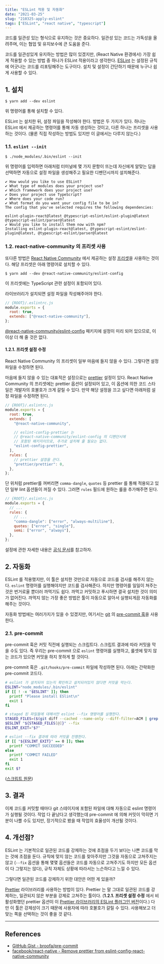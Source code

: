 ```yaml
---
title: "ESLint 적용 및 자동화"
date: "2021-03-25"
slug: "210325-apply-eslint"
tags: ["ESLint", "react native", "typescript"]
---
```


[eslint]: https://eslint.org/
[react-native-community]: https://github.com/react-native-community
[react-native-community-eslint-config]: https://www.npmjs.com/package/@react-native-community/eslint-config
[eslint-plugin-prettier]: https://www.npmjs.com/package/eslint-plugin-prettier
[eslint-docs]: https://eslint.org/docs/user-guide/configuring/
[git]: https://git-scm.com/
[git-hooks]: https://git-scm.com/book/en/v2/Customizing-Git-Git-Hooks
[pre-commit-gist]: https://gist.github.com/ricale/a386ae04faff3ba26f3f44c0bbcfcbe3
[pre-commit-gist-origin]: https://gist.github.com/broofa/730fab6ceb1686f4a1fa9977b791b1b5
[prettier]: https://prettier.io/

코드를 일관성 있는 형식으로 유지하는 것은 중요하다. 일관성 있는 코드는 가독성을 올려주며, 이는 협업 및 유지보수에 큰 도움을 준다.

코드를 일관성있게 유지하는 방법은 많이 있겠지만, (React Native 환경에서) 가장 쉽게 적용할 수 있는 방법 중 하나가 ESLint 적용이라고 생각한다. [ESLint][eslint] 는 설정된 규칙에 어긋나는 코드를 리포팅해주는 도구이다. 설치 및 설정이 간단하기 때문에 누구나 쉽게 사용할 수 있다.

## 1. 설치

```
$ yarn add --dev eslint
```

위 명령어를 통해 설치할 수 있다.

ESLint 는 설치한 뒤, 설정 파일을 작성해야 한다. 방법은 두 가지가 있다. 하나는 ESLint 에서 제공하는 명령어를 통해 자동 생성하는 것이고, 다른 하나는 프리셋을 사용하는 것이다. (물론 직접 작성하는 방법도 있지만 이 글에서는 다루지 않는다.)

### 1.1. `eslint --init`

```terminal
$ ./node_modules/.bin/eslint --init
```

위 명령어를 입력하면 아래처럼 터미널에 몇 가지 문항이 뜨는데 자신에게 알맞는 답을 선택하면 자동으로 설정 파일을 생성해주고 필요한 디펜던시까지 설치해준다.

```
✔ How would you like to use ESLint?
✔ What type of modules does your project use?
✔ Which framework does your project use?
✔ Does your project use TypeScript?
✔ Where does your code run?
✔ What format do you want your config file to be in?
The config that you've selected requires the following dependencies:

eslint-plugin-react@latest @typescript-eslint/eslint-plugin@latest @typescript-eslint/parser@latest
✔ Would you like to install them now with npm?
Installing eslint-plugin-react@latest, @typescript-eslint/eslint-plugin@latest, @typescript-eslint/parser@latest
```

### 1.2. react-native-community 의 프리셋 사용

또다른 방법은 [React Native Community][react-native-community] 에서 제공하는 설정 [프리셋][react-native-community-eslint-config]을 사용하는 것이다. 해당 프리셋은 아래 명령어로 설치할 수 있다.

```
$ yarn add --dev @react-native-community/eslint-config
```

이 프리셋에는 TypeScript 관련 설정이 포함되어 있다.

라이브러리가 설치되면 설정 파일을 작성해주어야 한다.

```js
// {ROOT}/.eslintrc.js
module.exports = {
  root: true,
  extends: ["@react-native-community"],
};
```

[@react-native-community/eslint-config][react-native-community-eslint-config] 패키지에 설정이 미리 되어 있으므로, 이 이상 더 해 줄 것은 없다.

#### 1.2.1. 프리셋 설정 수정

React Native Community 의 프리셋이 일부 마음에 들지 않을 수 있다. 그렇다면 설정 파일을 수정하면 된다.

마음에 들지 않을 수 있는 대표적은 설정으로는 [prettier][eslint-plugin-prettier] 설정이 있다. React Native Community 의 프리셋에는 prettier 옵션이 설정되어 있고, 이 옵션에 의한 코드 스타일은 개발자의 호불호가 크게 갈릴 수 있다. 만약 해당 설정을 끄고 싶다면 아래처럼 설정 파일을 수정하면 된다.

```js
// {ROOT}/.eslintrc.js
module.exports = {
  root: true,
  extends: [
    "@react-native-community",

    // eslint-config-prettier 는
    // @react-native-community/eslint-config 의 디펜던시에
    // 포함된 패키지이므로, 추가로 설치해 줄 필요는 없다.
    "eslint-config-prettier",
  ],
  rules: {
    // prettier 설정을 끈다.
    "prettier/prettier": 0,
  },
};
```

단 위처럼 prettier를 꺼버리면 `comma-dangle`, `quotes` 등 prettier 를 통해 적용되고 있던 일부 lint 옵션들이 꺼질 수 있다. 그러면 `rules` 필드에 원하는 룰을 추가해주면 된다.

```js
// {ROOT}/.eslintrc.js
module.exports = {
  // ...
  rules: {
    // ...
    "comma-dangle": ["error", "always-multiline"],
    quotes: ["error", "single"],
    semi: ["error", "always"],
  },
};
```

설정에 관한 자세한 내용은 [공식 문서][eslint-docs]를 참고하자.

## 2. 자동화

ESLint 를 적용했지만, 이 툴은 설치한 것만으로 자동으로 코드를 검사를 해주지 않는다. `eslint` 명령어를 실행해야지만 코드를 검사해준다. 하지만 명령어를 일일이 쳐주는 것은 번거로울 뿐더러 까먹기도 쉽다. 까먹고 커밋하고 푸시하면 결국 설치한 것이 의미가 없어진다. 까먹지 않는 가장 좋은 방법은 툴이 자동으로 알아서 실행되게끔 자동화를 해주는 것이다.

자동화 방법에는 여러가지가 있을 수 있겠지만, 여기서는 [git][git] 의 [pre-commit 훅][git-hooks]을 사용한다.

### 2.1. pre-commit

pre-commit 훅은 커밋 직전에 실행되는 스크립트다. 스크립트 결과에 따라 커밋을 막을 수도 있다. 즉 우리는 pre-commit 으로 `eslint` 명령어를 실행하고, 룰셋에 맞지 않는 코드가 있으면 커밋을 하지 못하게 할 것이다.

pre-commit 훅은 `.git/hooks/pre-commit` 파일에 작성하면 된다. 아래는 간략화한 pre-commit 코드다.

```bash
# eslint 가 설치되어 있는지 확인하고 설치되어있지 않다면 커밋을 막는다.
ESLINT="node_modules/.bin/eslint"
if [[ ! -x "$ESLINT" ]]; then
  printf "Please install ESlint\n"
  exit 1
fi

# staged 된 파일들에 대해서만 eslint --fix 명령어를 실행한다.
STAGED_FILES=($(git diff --cached --name-only --diff-filter=ACM | grep ".[jt]sx\{0,1\}$"))
$ESLINT "${STAGED_FILES[@]}" --fix
ESLINT_EXIT="$?"

# eslint --fix 결과에 따라 커밋을 진행한다.
if [[ "${ESLINT_EXIT}" == 0 ]]; then
  printf "COMMIT SUCCEEDED"
else
  printf "COMMIT FAILED"
  exit 1
fi
exit $?
```

([스크립트 원문][pre-commit-gist])

## 3. 결과

이제 코드를 커밋할 때마다 git 스테이지에 포함된 파일에 대해 자동으로 eslint 명령어가 실행될 것이다. 작업 다 끝났다고 생각했는데 pre-commit 에 의해 커밋이 막히면 기분이 나쁠 수도 있지만, 장기적으로 봤을 때 작업의 효율성이 개선될 것이다.

## 4. 개선점?

ESLint 는 기본적으로 일관된 코드를 강제하는 것에 초점을 두기 보다는 나쁜 코드를 막는 것에 초점을 둔다. 규칙에 맞지 않는 코드를 찾아주지만 그것을 자동으로 고쳐주지는 않고 (`--fix` 옵션을 통해 몇몇 옵션들은 코드를 자동으로 고쳐주기도 하지만 모든 옵션이 다 그렇지는 않다), 규칙 자체도 상황에 따라서는 느슨하다고 느낄 수 있다.

그렇다면 일관된 코드를 강제하기 위한 대안은 어떤 게 있을까?

[Prettier][prettier] 라이브러리를 사용하는 방법이 있다. Prettier 는 말 그대로 일관된 코드를 강제하는, 일관되지 않은 부분을 강제로 고쳐주는 툴이다. (**1.2.1. 프리셋 설정 수정** 에서 비활성화했던 prettier 옵션이 이 [Prettier 라이브러리의 ESLint 플러그인 버전][eslint-plugin-prettier]이다.) 다만 이 툴은 강제성이 크기 때문에 사용자에 따라 호불호가 갈릴 수 있다. 사용해보고 더 맞는 쪽을 선택하는 것이 좋을 것 같다.

---

## References

- [GitHub Gist - broofa/pre-commit][pre-commit-gist-origin]
- [facebook/react-native - Remove prettier from eslint-config-react-native-community](https://github.com/facebook/react-native/issues/26903)
